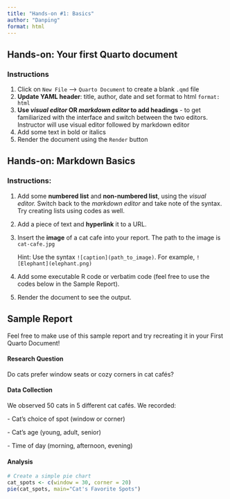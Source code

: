 ```yaml
---
title: "Hands-on #1: Basics"
author: "Danping"
format: html
---
```


## Hands-on: Your first Quarto document

### Instructions

1.  Click on `New File` –\> `Quarto Document` to create a blank `.qmd` file
2.  **Update YAML header**: title, author, date and set format to html `format: html`
3.  **Use *visual editor* OR *markdown editor* to add headings** - to get familiarized with the interface and switch between the two editors. Instructor will use visual editor followed by markdown editor
4.  Add some text in bold or italics
5.  Render the document using the `Render` button

## Hands-on: Markdown Basics

### Instructions:

1.  Add some **numbered list** and **non-numbered list**, using the *visual editor.* Switch back to the *markdown editor* and take note of the syntax. Try creating lists using codes as well.

2.  Add a piece of text and **hyperlink** it to a URL.

3.  Insert the **image** of a cat cafe into your report. The path to the image is `cat-cafe.jpg`

    ::: callout-tip
    Hint: Use the syntax `![caption](path_to_image)`. For example, `![Elephant](elephant.png)`
    :::

4.  Add some executable R code or verbatim code (feel free to use the codes below in the Sample Report).

5.  Render the document to see the output.

## Sample Report

Feel free to make use of this sample report and try recreating it in your First Quarto Document!

#### Research Question

Do cats prefer window seats or cozy corners in cat cafés?

#### Data Collection

We observed 50 cats in 5 different cat cafés. We recorded:

\- Cat's choice of spot (window or corner)

\- Cat's age (young, adult, senior)

\- Time of day (morning, afternoon, evening)

#### Analysis

```r

# Create a simple pie chart
cat_spots <- c(window = 30, corner = 20)
pie(cat_spots, main="Cat's Favorite Spots")

```
